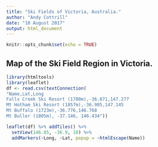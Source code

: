 ---
title: "Ski Fields of Victoria, Australia."
author: "Andy Cottrill"
date: "10 August 2017"
output: html_document
---

```{r setup, include=FALSE}
knitr::opts_chunk$set(echo = TRUE)
```

## Map of the Ski Field Region in Victoria.
```{r, comment=FALSE, warning=FALSE}

library(htmltools)
library(leaflet)
df <- read.csv(textConnection(
"Name,Lat,Long
Falls Creek Ski Resort (1780m),-36.871,147.277
Mt Hotham Ski Resort (1857m),-36.985,147.145
Mt Buffalo (1723m),-36.776,146.768
Mt Buller (1805m), -37.146, 146.434"))

leaflet(df) %>% addTiles() %>%
  setView(146.85, -36.9, 10) %>%
  addMarkers(~Long, ~Lat, popup = ~htmlEscape(Name))
```



